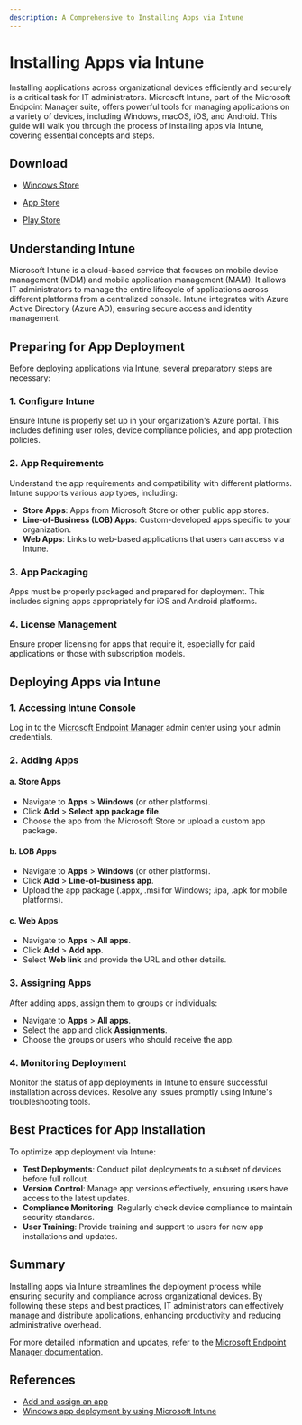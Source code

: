 ```yaml
---
description: A Comprehensive to Installing Apps via Intune
---
```


# Installing Apps via Intune

Installing applications across organizational devices efficiently and securely is a critical task for IT administrators. Microsoft Intune, part of the Microsoft Endpoint Manager suite, offers powerful tools for managing applications on a variety of devices, including Windows, macOS, iOS, and Android. This guide will walk you through the process of installing apps via Intune, covering essential concepts and steps.

## Download

- <a href="ms-windows-store://pdp/?productid=9WZDNCRFJ3PZ" target="_blank">Windows Store</a>

- [App Store](https://apps.apple.com/us/app/intune-company-portal/id719171358)
- [Play Store](https://play.google.com/store/apps/details?id=com.microsoft.windowsintune.companyportal&hl=en_US)

## Understanding Intune

Microsoft Intune is a cloud-based service that focuses on mobile device management (MDM) and mobile application management (MAM). It allows IT administrators to manage the entire lifecycle of applications across different platforms from a centralized console. Intune integrates with Azure Active Directory (Azure AD), ensuring secure access and identity management.

## Preparing for App Deployment

Before deploying applications via Intune, several preparatory steps are necessary:

### 1. **Configure Intune**

Ensure Intune is properly set up in your organization's Azure portal. This includes defining user roles, device compliance policies, and app protection policies.

### 2. **App Requirements**

Understand the app requirements and compatibility with different platforms. Intune supports various app types, including:

- **Store Apps**: Apps from Microsoft Store or other public app stores.
- **Line-of-Business (LOB) Apps**: Custom-developed apps specific to your organization.
- **Web Apps**: Links to web-based applications that users can access via Intune.

### 3. **App Packaging**

Apps must be properly packaged and prepared for deployment. This includes signing apps appropriately for iOS and Android platforms.

### 4. **License Management**

Ensure proper licensing for apps that require it, especially for paid applications or those with subscription models.

## Deploying Apps via Intune

### 1. **Accessing Intune Console**

Log in to the [Microsoft Endpoint Manager](https://intune.microsoft.com/#home) admin center using your admin credentials.

### 2. **Adding Apps**

#### a. **Store Apps**

- Navigate to **Apps** > **Windows** (or other platforms).
- Click **Add** > **Select app package file**.
- Choose the app from the Microsoft Store or upload a custom app package.

#### b. **LOB Apps**

- Navigate to **Apps** > **Windows** (or other platforms).
- Click **Add** > **Line-of-business app**.
- Upload the app package (.appx, .msi for Windows; .ipa, .apk for mobile platforms).

#### c. **Web Apps**

- Navigate to **Apps** > **All apps**.
- Click **Add** > **Add app**.
- Select **Web link** and provide the URL and other details.

### 3. **Assigning Apps**

After adding apps, assign them to groups or individuals:

- Navigate to **Apps** > **All apps**.
- Select the app and click **Assignments**.
- Choose the groups or users who should receive the app.

### 4. **Monitoring Deployment**

Monitor the status of app deployments in Intune to ensure successful installation across devices. Resolve any issues promptly using Intune's troubleshooting tools.

## Best Practices for App Installation

To optimize app deployment via Intune:

- **Test Deployments**: Conduct pilot deployments to a subset of devices before full rollout.
- **Version Control**: Manage app versions effectively, ensuring users have access to the latest updates.
- **Compliance Monitoring**: Regularly check device compliance to maintain security standards.
- **User Training**: Provide training and support to users for new app installations and updates.

## Summary

Installing apps via Intune streamlines the deployment process while ensuring security and compliance across organizational devices. By following these steps and best practices, IT administrators can effectively manage and distribute applications, enhancing productivity and reducing administrative overhead.

For more detailed information and updates, refer to the [Microsoft Endpoint Manager documentation](https://docs.microsoft.com/en-us/mem/).


## References

- [Add and assign an app](https://learn.microsoft.com/en-us/mem/intune/apps/quickstart-add-assign-app)
- [Windows app deployment by using Microsoft Intune](https://learn.microsoft.com/en-us/mem/intune/apps/apps-windows-10-app-deploy)